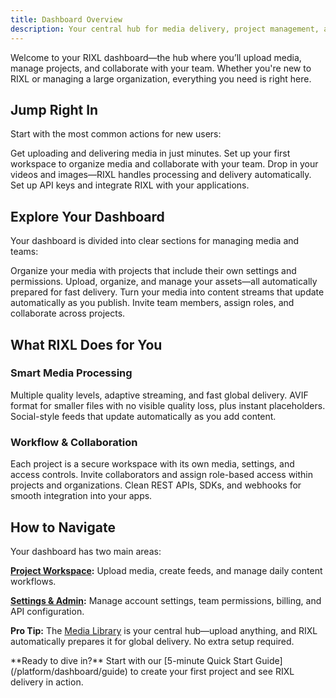 ```yaml
---
title: Dashboard Overview
description: Your central hub for media delivery, project management, and team collaboration.
---
```




Welcome to your RIXL dashboard—the hub where you’ll upload media, manage projects, and collaborate with your team. Whether you're new to RIXL or managing a large organization, everything you need is right here.

## Jump Right In

Start with the most common actions for new users:

<Columns cols={2}>
  <Card
    title="5-Minute Quick Start"
    href="/en/platform/dashboard/guide"
    icon="book-open"
  >
    Get uploading and delivering media in just minutes.
  </Card>
  <Card
    title="Create a Project"
    href="/en/platform/dashboard/projects/create-project"
    icon="folder-plus"
  >
    Set up your first workspace to organize media and collaborate with your team.
  </Card>
  <Card
    title="Upload & Deliver"
    href="/en/platform/dashboard/media/overview"
    icon="upload"
  >
    Drop in your videos and images—RIXL handles processing and delivery automatically.
  </Card>
  <Card
    title="Developer Integration"
    href="/en/platform/api-documentation/create-key"
    icon="key"
  >
    Set up API keys and integrate RIXL with your applications.
  </Card>
</Columns>


## Explore Your Dashboard

Your dashboard is divided into clear sections for managing media and teams:

<Columns cols={2}>
  <Card
    title="Projects & Workspaces"
    href="/en/platform/dashboard/projects/overview"
    icon="folder-open"
  >
    Organize your media with projects that include their own settings and permissions.
  </Card>
  <Card
    title="Media Library"
    href="/en/platform/dashboard/media/overview"
    icon="image"
  >
    Upload, organize, and manage your assets—all automatically prepared for fast delivery.
  </Card>
  <Card
    title="Dynamic Feeds"
    href="/en/platform/dashboard/feeds/overview"
    icon="rss"
  >
    Turn your media into content streams that update automatically as you publish.
  </Card>
  <Card
    title="Team Collaboration"
    href="/en/platform/account-teams/organizations-overview"
    icon="users"
  >
    Invite team members, assign roles, and collaborate across projects.
  </Card>
</Columns>


## What RIXL Does for You

### Smart Media Processing

<Columns cols={3}>
  <Card title="Video Streaming" icon="video">
    Multiple quality levels, adaptive streaming, and fast global delivery.
  </Card>
  <Card title="Image Delivery" icon="image">
    AVIF format for smaller files with no visible quality loss, plus instant placeholders.
  </Card>
  <Card title="Dynamic Feeds" icon="rss">
    Social-style feeds that update automatically as you add content.
  </Card>
</Columns>


### Workflow & Collaboration

<Columns cols={3}>
  <Card title="Projects as Workspaces" icon="settings">
    Each project is a secure workspace with its own media, settings, and access controls.
  </Card>
  <Card title="Team Roles & Permissions" icon="users">
    Invite collaborators and assign role-based access within projects and organizations.
  </Card>
  <Card title="Developer Tools" icon="code">
    Clean REST APIs, SDKs, and webhooks for smooth integration into your apps.
  </Card>
</Columns>

## How to Navigate

Your dashboard has two main areas:

**[Project Workspace](/platform/dashboard/projects/overview):** Upload media, create feeds, and manage daily content workflows.

**[Settings & Admin](/platform/account-teams/overview):** Manage account settings, team permissions, billing, and API configuration.

**Pro Tip:** The [Media Library](/platform/dashboard/media/overview) is your central hub—upload anything, and RIXL automatically prepares it for global delivery. No extra setup required.

<Callout type="tip">
  **Ready to dive in?** Start with our [5-minute Quick Start Guide](/platform/dashboard/guide) to create your first
  project and see RIXL delivery in action.
</Callout>
